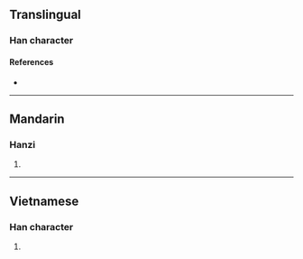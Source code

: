 {{character info/new}}
==Translingual==

===Han character===
{{Han char|rn=9|rad=人|as=10|sn=12|four=|canj=OBBB|ids=⿰亻骨}}

====References====
* {{Han ref|kx=0114.051|hdz=10203.011|uh=50A6|ud=20646}}

----

==Mandarin==

===Hanzi===
{{cmn-hanzi|pin=[[gu]]|wg=ku}}

# {{defn|lang=cmn|sort=人10}}

----

==Vietnamese==

===Han character===
{{vi-hantu|[[cốt]]|rs=人10}}

# {{defn|lang=vi|sort=人10}}